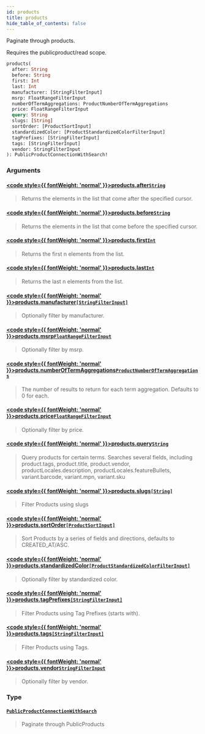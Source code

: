 ```yaml
---
id: products
title: products
hide_table_of_contents: false
---
```








Paginate through products.

Requires the publicproduct/read scope.

```graphql
products(
  after: String
  before: String
  first: Int
  last: Int
  manufacturer: [StringFilterInput]
  msrp: FloatRangeFilterInput
  numberOfTermAggregations: ProductNumberOfTermAggregations
  price: FloatRangeFilterInput
  query: String
  slugs: [String]
  sortOrder: [ProductSortInput]
  standardizedColor: [ProductStandardizedColorFilterInput]
  tagPrefixes: [StringFilterInput]
  tags: [StringFilterInput]
  vendor: StringFilterInput
): PublicProductConnectionWithSearch!
```


### Arguments

#### [<code style={{ fontWeight: 'normal' }}>products.<b>after</b></code>](#)<Bullet />[`String`](/demand/api/graphql-storefront/reference/scalars/string) <Badge class="secondary" text="scalar"/>
> Returns the elements in the list that come after the specified cursor.
> 

#### [<code style={{ fontWeight: 'normal' }}>products.<b>before</b></code>](#)<Bullet />[`String`](/demand/api/graphql-storefront/reference/scalars/string) <Badge class="secondary" text="scalar"/>
> Returns the elements in the list that come before the specified cursor.
> 

#### [<code style={{ fontWeight: 'normal' }}>products.<b>first</b></code>](#)<Bullet />[`Int`](/demand/api/graphql-storefront/reference/scalars/int) <Badge class="secondary" text="scalar"/>
> Returns the first n elements from the list.
> 

#### [<code style={{ fontWeight: 'normal' }}>products.<b>last</b></code>](#)<Bullet />[`Int`](/demand/api/graphql-storefront/reference/scalars/int) <Badge class="secondary" text="scalar"/>
> Returns the last n elements from the list.
> 

#### [<code style={{ fontWeight: 'normal' }}>products.<b>manufacturer</b></code>](#)<Bullet />[`[StringFilterInput]`](/demand/api/graphql-storefront/reference/inputs/string-filter-input) <Badge class="secondary" text="list"/> <Badge class="secondary" text="input"/>
> Optionally filter by manufacturer.
> 

#### [<code style={{ fontWeight: 'normal' }}>products.<b>msrp</b></code>](#)<Bullet />[`FloatRangeFilterInput`](/demand/api/graphql-storefront/reference/inputs/float-range-filter-input) <Badge class="secondary" text="input"/>
> Optionally filter by msrp.
> 

#### [<code style={{ fontWeight: 'normal' }}>products.<b>numberOfTermAggregations</b></code>](#)<Bullet />[`ProductNumberOfTermAggregations`](/demand/api/graphql-storefront/reference/inputs/product-number-of-term-aggregations) <Badge class="secondary" text="input"/>
> The number of results to return for each term aggregation. Defaults to 0 for each.
> 

#### [<code style={{ fontWeight: 'normal' }}>products.<b>price</b></code>](#)<Bullet />[`FloatRangeFilterInput`](/demand/api/graphql-storefront/reference/inputs/float-range-filter-input) <Badge class="secondary" text="input"/>
> Optionally filter by price.
> 

#### [<code style={{ fontWeight: 'normal' }}>products.<b>query</b></code>](#)<Bullet />[`String`](/demand/api/graphql-storefront/reference/scalars/string) <Badge class="secondary" text="scalar"/>
> Query products for certain terms. Searches several fields, including
product.tags, product.title, product.vendor, productLocales.description,
productLocales.featureBullets, variant.barcode, variant.mpn, variant.sku
> 

#### [<code style={{ fontWeight: 'normal' }}>products.<b>slugs</b></code>](#)<Bullet />[`[String]`](/demand/api/graphql-storefront/reference/scalars/string) <Badge class="secondary" text="list"/> <Badge class="secondary" text="scalar"/>
> Filter Products using slugs
> 

#### [<code style={{ fontWeight: 'normal' }}>products.<b>sortOrder</b></code>](#)<Bullet />[`[ProductSortInput]`](/demand/api/graphql-storefront/reference/inputs/product-sort-input) <Badge class="secondary" text="list"/> <Badge class="secondary" text="input"/>
> Sort Products by a series of fields and directions, defaults to CREATED_AT/ASC.
> 

#### [<code style={{ fontWeight: 'normal' }}>products.<b>standardizedColor</b></code>](#)<Bullet />[`[ProductStandardizedColorFilterInput]`](/demand/api/graphql-storefront/reference/inputs/product-standardized-color-filter-input) <Badge class="secondary" text="list"/> <Badge class="secondary" text="input"/>
> Optionally filter by standardized color.
> 

#### [<code style={{ fontWeight: 'normal' }}>products.<b>tagPrefixes</b></code>](#)<Bullet />[`[StringFilterInput]`](/demand/api/graphql-storefront/reference/inputs/string-filter-input) <Badge class="secondary" text="list"/> <Badge class="secondary" text="input"/>
> Filter Products using Tag Prefixes (starts with).
> 

#### [<code style={{ fontWeight: 'normal' }}>products.<b>tags</b></code>](#)<Bullet />[`[StringFilterInput]`](/demand/api/graphql-storefront/reference/inputs/string-filter-input) <Badge class="secondary" text="list"/> <Badge class="secondary" text="input"/>
> Filter Products using Tags.
> 

#### [<code style={{ fontWeight: 'normal' }}>products.<b>vendor</b></code>](#)<Bullet />[`StringFilterInput`](/demand/api/graphql-storefront/reference/inputs/string-filter-input) <Badge class="secondary" text="input"/>
> Optionally filter by vendor.
> 

### Type

#### [`PublicProductConnectionWithSearch`](/demand/api/graphql-storefront/reference/objects/public-product-connection-with-search) <Badge class="secondary" text="object"/>
> Paginate through PublicProducts
> 





